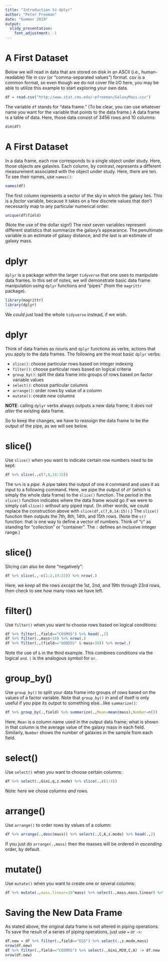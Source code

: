 ```yaml
---
title: "Introduction to dplyr"
author: "Peter Freeman"
date: "Summer 2019"
output: 
  slidy_presentation:
    font_adjustment: -1
---
```


A First Dataset
===

Below we will read in data that are stored on disk in an ASCII (i.e., human-readable) file in csv (or "comma-separated values") format. csv is a common format, so even though we do not cover file I/O here, you may be able to utilize this example to start exploring your own data.
```r
df = read.csv("http://www.stat.cmu.edu/~pfreeman/GalaxyMass.csv")
```
The variable `df` stands for "data frame." (To be clear, you can use whatever name you want for the variable that points to the data frame.) A data frame is a table of data. Here, those data consist of 3456 rows and 10 columns:
```r
dim(df)
```

A First Dataset
===

In a data frame, each row corresponds to a single object under study. Here, those objects are galaxies. Each column, by contrast, represents a different measurement associated with the object under study. Here, there are ten. To see their names, use `names()`:
```r
names(df)
```
The first column represents a sector of the sky in which the galaxy lies. This is a *factor* variable, because it takes on a few discrete values that don't necessarily map to any particular numerical order:
```r
unique(df$field)
```
(Note the use of the dollar sign!) The next seven variables represent different statistics that summarize the galaxy's appearance. The penultimate variable is an estimate of galaxy distance, and the last is an estimate of galaxy mass.

dplyr
===

`dplyr` is a package within the larger `tidyverse` that one uses to manipulate data frames. In this set of notes, we will demonstrate basic data frame manipulation using `dplyr` functions and "pipes" (from the `magrittr` package).
```r
library(magrittr)
library(dplyr)
```
We *could* just load the whole `tidyverse` instead, if we wish.

dplyr 
===

Think of data frames as nouns and `dplyr` functions as verbs, actions that you apply to the data frames. The following are the most basic `dplyr` verbs:

- `slice()`: choose particular rows based on integer indexing 
- `filter()`: choose particular rows based on logical criteria
- `group_by()`: split the data frame into groups of rows based on factor variable values
- `select()`: choose particular columns
- `arrange()`: order rows by value of a column
- `mutate()`: create new columns

**NOTE**: calling `dplyr` verbs always outputs a new data frame; it *does not alter* the existing data frame.

So to keep the changes, we have to reassign the data frame to be the output of the pipe, as we will see below.

slice()
===

Use `slice()` when you want to indicate certain row numbers need to be kept:

```r
df %>% slice(.,c(7,8,14:15))
```
The `%>%` is a *pipe*. A pipe takes the output of one `R` command and uses it as input to a following command. Here, we pipe the output of `df` (which is simply the whole data frame) to the `slice()` function. The period in the `slice()` function indicates where the data frame would go if we were to simply call `slice()` without any piped input. (In other words, we could replace the construction above with `slice(df,c(7,8,14:15))`.) The `slice()` function then outputs the 7th, 8th, 14th, and 15th rows. (Note the `c()` function: that is one way to define a vector of numbers. Think of "c" as standing for "collection" or "container". The `:` defines an inclusive integer range.)

slice()
===

Slicing can also be done "negatively":
```r
df %>% slice(.,-c(1:2,19:23)) %>% nrow(.)
```
Here, we *keep* all the rows *except* the 1st, 2nd, and 19th through 23rd rows, then check to see how many rows we have left.

filter()
===

Use `filter()` when you want to choose rows based on logical conditions:

```r
df %>% filter(.,field=="COSMOS") %>% head(.,2)
df %>% filter(.,mass>10) %>% nrow(.)
df %>% filter(.,(field=="GOODSS" & mass<10)) %>% nrow(.)
```
Note the use of `&` in the third example. This combines conditions via the logical `and`. `|` is the analogous symbol for `or`.

group_by()
===

Use `group_by()` to split your data frame into groups of rows based on the values of a factor variable. Note that `group_by()` in and of itself is only useful if you pipe its output to something else...like `summarize()`:
```r
df %>% group_by(.,field) %>% summarize(.,Mean=mean(mass),Number=n())
```
Here, `Mean` is a column name used in the output data frame; what is shown in that column is the average value of the galaxy mass in each field. Similarly, `Number` shows the number of galaxies in the sample from each field.

select()
===

Use `select()` when you want to choose certain columns:

```r
df %>% select(.,Gini,q,z.mode) %>% slice(.,c(1:4))
```
Note: here we chose columns *and* rows.

arrange()
===

Use `arrange()` to order rows by values of a column:
```r
df %>% arrange(.,desc(mass)) %>% select(.,C,A,z.mode) %>% head(.,2)
```
If you just do `arrange(.,mass)` then the masses will be ordered in *ascending* order, by default.

mutate()
===

Use `mutate()` when you want to create one or several columns:
```r
df %>% mutate(.,mass.linear=10^mass) %>% select(.,mass,mass.linear) %>% arrange(.,mass) %>% head(.,3)
```

Saving the New Data Frame
===

As stated above, the original data frame is not altered in piping operations. To save the result of a series of piping operations, just use `=` or `->`:
```r
df.new = df %>% filter(.,field=="EGS") %>% select(.,z.mode,mass) 
nrow(df.new)
df %>% filter(.,field=="COSMOS") %>% select(.,Gini,M20,C,A) -> df.new
nrow(df.new)
```
